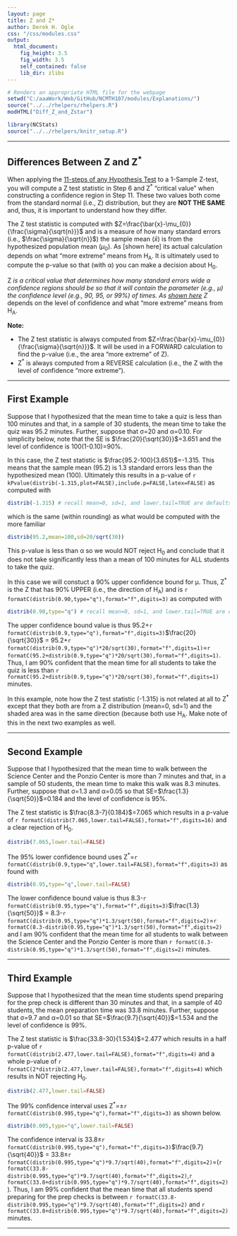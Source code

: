 ```yaml
---
layout: page
title: Z and Z*
author: Derek H. Ogle
css: "/css/modules.css"
output:
  html_document:
    fig_height: 3.5
    fig_width: 3.5
    self_contained: false
    lib_dir: zlibs
---
```


```r
# Renders an appropriate HTML file for the webpage
setwd("C:/aaaWork/Web/GitHub/NCMTH107/modules/Explanations/")
source("../../rhelpers/rhelpers.R")
modHTML("Diff_Z_and_Zstar")
```

```r
library(NCStats)
source("../../rhelpers/knitr_setup.R")
```

----

## Differences Between Z and Z<sup>*</sup>

When applying the [11-steps of any Hypothesis Test](../11-steps) to a 1-Sample Z-test, you will compute a Z test statistic in Step 6 and Z<sup>*</sup> "critical value" when constructing a confidence region in Step 11. These two values both come from the standard normal (i.e., Z) distribution, but they are **NOT THE SAME** and, thus, it is important to understand how they differ.

The Z test statistic is computed with $Z=\frac{\bar{x}-\mu_{0}}{\frac{\sigma}{\sqrt{n}}}$ and is a measure of how many standard errors (i.e., $\frac{\sigma}{\sqrt{n}}$) the sample mean ($\bar{x}$) is from the hypothesized population mean ($\mu_{0}$). As [shown here] its actual calculation  depends on what "more extreme" means from H<sub>A</sub>. It is ultimately used to compute the p-value so that (with &alpha;) you can make a decision about H<sub>0</sub>.

Z<sup>*</sup> is a critical value that determines how many standard errors wide a confidence regions should be so that it will contain the parameter (e.g., $\mu$) the confidence level (e.g., 90, 95, or 99%) of times. As [shown here](Calc_CI_Z) Z<sup>*</sup> depends on the level of confidence and what "more extreme" means from H<sub>A</sub>.

<div class="alert alert-warning">
<strong>Note:</strong> 
<ul>
<li>The Z test statistic is always computed from $Z=\frac{\bar{x}-\mu_{0}}{\frac{\sigma}{\sqrt{n}}}$. It will be used in a FORWARD calculation to find the p-value (i.e., the area "more extreme" of Z).
<li>Z<sup>*</sup> is always computed from a REVERSE calculation (i.e., the Z with the level of confidence "more extreme").</li>
</ul>
</div>

----

## First Example
Suppose that I hypothesized that the mean time to take a quiz is less than 100 minutes and that, in a sample of 30 students, the mean time to take the quiz was 95.2 minutes. Further, suppose that &sigma;=20 and &alpha;=0.10. For simplicity below, note that the SE is $\frac{20}{\sqrt{30}}$=3.651 and the level of confidence is 100(1-0.10)=90%.

In this case, the Z test statistic is $\frac{95.2-100}{3.651}$=-1.315. This means that the sample mean (95.2) is 1.3 standard errors less than the hypothesized mean (100). Ultimately this results in a p-value of `r kPvalue(distrib(-1.315,plot=FALSE),include.p=FALSE,latex=FALSE)` as computed with
```r
distrib(-1.315) # recall mean=0, sd=1, and lower.tail=TRUE are defaults
```

which is the same (within rounding) as what would be computed with the more familiar
```r
distrib(95.2,mean=100,sd=20/sqrt(30))
```

This p-value is less than &alpha; so we would NOT reject H<sub>0</sub> and conclude that it does not take significantly less than a mean of 100 minutes for ALL students to take the quiz.

In this case we will constuct a 90% upper confidence bound for &mu;. Thus, Z<sup>*</sup> is the Z that has 90% UPPER (i.e., the direction of H<sub>A</sub>) and is `r formatC(distrib(0.90,type="q"),format="f",digits=3)` as computed with
```r
distrib(0.90,type="q") # recall mean=0, sd=1, and lower.tail=TRUE are defaults
```

The upper confidence bound value is thus 95.2+`r formatC(distrib(0.9,type="q"),format="f",digits=3)`$\frac{20}{\sqrt{30}}$ = 95.2+`r formatC(distrib(0.9,type="q")*20/sqrt(30),format="f",digits=1)`=`r formatC(95.2+distrib(0.9,type="q")*20/sqrt(30),format="f",digits=1)`. Thus, I am 90% confident that the mean time for all students to take the quiz is less than `r formatC(95.2+distrib(0.9,type="q")*20/sqrt(30),format="f",digits=1)` minutes.

<div class="alert alert-warning">
In this example, note how the Z test statistic (-1.315) is not related at all to Z<sup>*</sup> except that they both are from a Z distribution (mean=0, sd=1) and the shaded area was in the same direction (because both use H<sub>A</sub>. Make note of this in the next two examples as well.
</div>

----

## Second Example
Suppose that I hypothesized that the mean time to walk between the Science Center and the Ponzio Center is more than 7 minutes and that, in a sample of 50 students, the mean time to make this walk was 8.3 minutes. Further, suppose that &sigma;=1.3 and &alpha;=0.05 so that SE=$\frac{1.3}{\sqrt{50}}$=0.184 and the level of confidence is 95%.

The Z test statistic is $\frac{8.3-7}{0.184}$=7.065 which results in a p-value of `r formatC(distrib(7.065,lower.tail=FALSE),format="f",digits=16)` and a clear rejection of H<sub>0</sub>.
```r
distrib(7.065,lower.tail=FALSE)
```

The 95% lower confidence bound uses Z<sup>*</sup>=`r formatC(distrib(0.9,type="q",lower.tail=FALSE),format="f",digits=3)` as found with
```r
distrib(0.95,type="q",lower.tail=FALSE)
```

The lower confidence bound value is thus 8.3-`r formatC(distrib(0.95,type="q"),format="f",digits=3)`$\frac{1.3}{\sqrt{50}}$ = 8.3-`r formatC(distrib(0.95,type="q")*1.3/sqrt(50),format="f",digits=2)`=`r formatC(8.3-distrib(0.95,type="q")*1.3/sqrt(50),format="f",digits=2)` and I am 90% confident that the mean time for all students to walk between the Science Center and the Ponzio Center is more than `r formatC(8.3-distrib(0.95,type="q")*1.3/sqrt(50),format="f",digits=2)` minutes.

----

## Third Example
Suppose that I hypothesized that the mean time students spend preparing for the prep check is different than 30 minutes and that, in a sample of 40 students, the mean preparation time was 33.8 minutes. Further, suppose that &sigma;=9.7 and &alpha;=0.01 so that SE=$\frac{9.7}{\sqrt{40}}$=1.534 and the level of confidence is 99%.

The Z test statistic is $\frac{33.8-30}{1.534}$=2.477 which results in a half p-value of `r formatC(distrib(2.477,lower.tail=FALSE),format="f",digits=4)` and a whole p-value of `r formatC(2*distrib(2.477,lower.tail=FALSE),format="f",digits=4)` which results in NOT rejecting H<sub>0</sub>.
```r
distrib(2.477,lower.tail=FALSE)
```

The 99% confidence interval uses Z<sup>*</sup>=&plusmn;`r formatC(distrib(0.995,type="q"),format="f",digits=3)` as shown below.
```r
distrib(0.005,type="q",lower.tail=FALSE)
```

The confidence interval is 33.8&plusmn;`r formatC(distrib(0.995,type="q"),format="f",digits=3)`$\frac{9.7}{\sqrt{40}}$ = 33.8&plusmn;`r formatC(distrib(0.995,type="q")*9.7/sqrt(40),format="f",digits=2)`=(`r formatC(33.8-distrib(0.995,type="q")*9.7/sqrt(40),format="f",digits=2)`,`r formatC(33.8+distrib(0.995,type="q")*9.7/sqrt(40),format="f",digits=2)`). Thus, I am 99% confident that the mean time that all students spend preparing for the prep checks is between `r formatC(33.8-distrib(0.995,type="q")*9.7/sqrt(40),format="f",digits=2)` and `r formatC(33.8+distrib(0.995,type="q")*9.7/sqrt(40),format="f",digits=2)` minutes.

----
